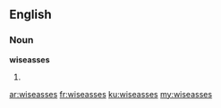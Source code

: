==English==

===Noun===
'''wiseasses'''

# {{plural of|[[wiseass]]}}

[[ar:wiseasses]]
[[fr:wiseasses]]
[[ku:wiseasses]]
[[my:wiseasses]]